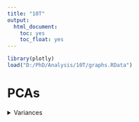```yaml
---
title: "10T"
output:
  html_document:
    toc: yes
    toc_float: yes
---
```

```r
library(plotly)
load("D:/PhD/Analysis/10T/graphs.RData")
```
# PCAs

<details>
<summary>Variances</summary>
```r
var <- t(percentage/100)
var <- data.frame(PC = row.names(var)[1:10], val = var[1:10,1])
var$PC <- factor(var$PC, levels = var$PC)
plot_ly(data = var, x = as.factor(var$PC), y = ~val, type = "bar") %>%
  layout(xaxis = list(title = "Principal Component"), 
         yaxis = list(title = "Proportion of Variance"))
```
</details>
